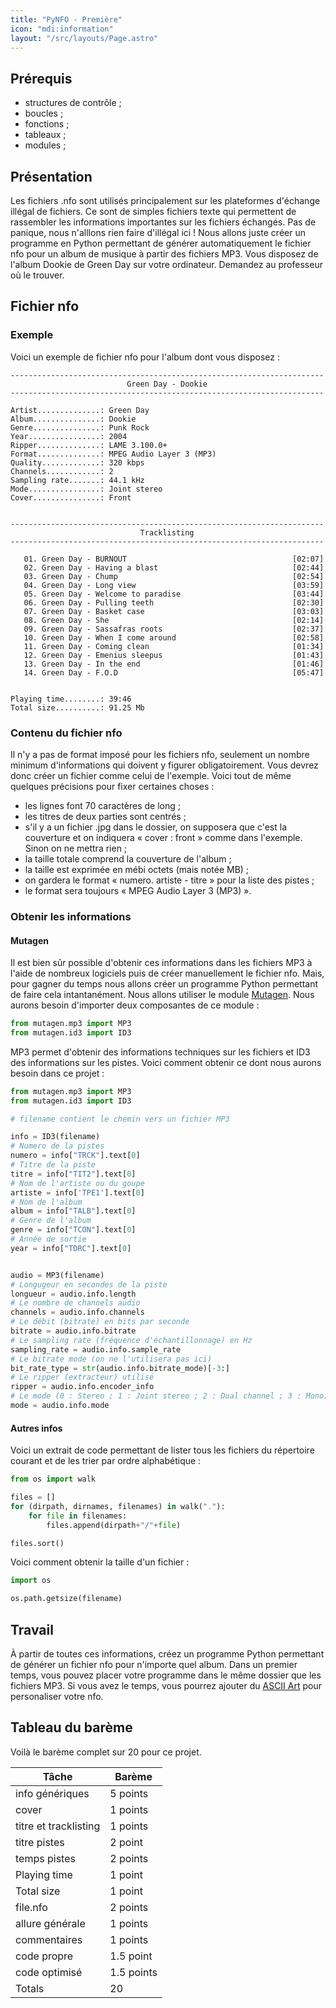 ```yaml
---
title: "PyNFO - Première"
icon: "mdi:information"
layout: "/src/layouts/Page.astro"
---
```


## Prérequis

  * structures de contrôle ;
  * boucles ;
  * fonctions ;
  * tableaux ;
  * modules ;

## Présentation

Les fichiers .nfo sont utilisés principalement sur les plateformes d'échange
illégal de fichiers. Ce sont de simples fichiers texte qui permettent de
rassembler les informations importantes sur les fichiers échangés. Pas de
panique, nous n'alllons rien faire d'illégal ici ! Nous allons juste créer un
programme en Python permettant de générer automatiquement le fichier nfo pour
un album de musique à partir des fichiers MP3. Vous disposez de l'album Dookie
de Green Day sur votre ordinateur. Demandez au professeur où le trouver.

## Fichier nfo

### Exemple

Voici un exemple de fichier nfo pour l'album dont vous disposez :

```
----------------------------------------------------------------------
                          Green Day - Dookie
----------------------------------------------------------------------

Artist..............: Green Day
Album...............: Dookie
Genre...............: Punk Rock
Year................: 2004
Ripper..............: LAME 3.100.0+
Format..............: MPEG Audio Layer 3 (MP3)
Quality.............: 320 kbps
Channels............: 2
Sampling rate.......: 44.1 kHz
Mode................: Joint stereo
Cover...............: Front


----------------------------------------------------------------------
                             Tracklisting
----------------------------------------------------------------------

   01. Green Day - BURNOUT                                     [02:07]
   02. Green Day - Having a blast                              [02:44]
   03. Green Day - Chump                                       [02:54]
   04. Green Day - Long view                                   [03:59]
   05. Green Day - Welcome to paradise                         [03:44]
   06. Green Day - Pulling teeth                               [02:30]
   07. Green Day - Basket case                                 [03:03]
   08. Green Day - She                                         [02:14]
   09. Green Day - Sassafras roots                             [02:37]
   10. Green Day - When I come around                          [02:58]
   11. Green Day - Coming clean                                [01:34]
   12. Green Day - Emenius sleepus                             [01:43]
   13. Green Day - In the end                                  [01:46]
   14. Green Day - F.O.D                                       [05:47]


Playing time........: 39:46
Total size..........: 91.25 Mb
```

### Contenu du fichier nfo

Il n'y a pas de format imposé pour les fichiers nfo, seulement un nombre
minimum d'informations qui doivent y figurer obligatoirement. Vous devrez donc
créer un fichier comme celui de l'exemple. Voici tout de même quelques
précisions pour fixer certaines choses :

  * les lignes font 70 caractères de long ;
  * les titres de deux parties sont centrés ;
  * s'il y a un fichier .jpg dans le dossier, on supposera que c'est la couverture et on indiquera « cover : front » comme dans l'exemple. Sinon on ne mettra rien ;
  * la taille totale comprend la couverture de l'album ;
  * la taille est exprimée en mébi octets (mais notée MB) ;
  * on gardera le format « numero. artiste - titre » pour la liste des pistes ;
  * le format sera toujours « MPEG Audio Layer 3 (MP3) ».

### Obtenir les informations

#### Mutagen

Il est bien sûr possible d'obtenir ces informations dans les fichiers MP3 à
l'aide de nombreux logiciels puis de créer manuellement le fichier nfo. Mais,
pour gagner du temps nous allons créer un programme Python permettant de faire
cela intantanément. Nous allons utiliser le module
[Mutagen](https://mutagen.readthedocs.io/en/latest/). Nous aurons besoin
d'importer deux composantes de ce module :

```python
from mutagen.mp3 import MP3
from mutagen.id3 import ID3
```

MP3 permet d'obtenir des informations techniques sur les fichiers et ID3 des
informations sur les pistes. Voici comment obtenir ce dont nous aurons besoin
dans ce projet :

```python
from mutagen.mp3 import MP3
from mutagen.id3 import ID3

# filename contient le chemin vers un fichier MP3

info = ID3(filename)
# Numero de la pistes
numero = info["TRCK"].text[0]
# Titre de la piste
titre = info["TIT2"].text[0]
# Nom de l'artiste ou du goupe
artiste = info['TPE1'].text[0]
# Nom de l'album
album = info["TALB"].text[0]
# Genre de l'album
genre = info["TCON"].text[0]
# Année de sortie
year = info["TDRC"].text[0]


audio = MP3(filename)
# Longugeur en secondes de la piste
longueur = audio.info.length
# Le nombre de channels audio
channels = audio.info.channels
# Le débit (bitrate) en bits par seconde
bitrate = audio.info.bitrate
# Le sampling rate (fréquence d'échantillonnage) en Hz
sampling_rate = audio.info.sample_rate
# Le bitrate mode (on ne l'utilisera pas ici)
bit_rate_type = str(audio.info.bitrate_mode)[-3:]
# Le ripper (extracteur) utilisé
ripper = audio.info.encoder_info
# Le mode (0 : Stereo ; 1 : Joint stereo ; 2 : Dual channel ; 3 : Mono)
mode = audio.info.mode
```

#### Autres infos

Voici un extrait de code permettant de lister tous les fichiers du répertoire
courant et de les trier par ordre alphabétique :

```python
from os import walk

files = []
for (dirpath, dirnames, filenames) in walk("."):
    for file in filenames:
        files.append(dirpath+"/"+file)

files.sort()
```

Voici comment obtenir la taille d'un fichier :

```python
import os

os.path.getsize(filename)
```

## Travail

À partir de toutes ces informations, créez un programme Python permettant de
générer un fichier nfo pour n'importe quel album. Dans un premier temps, vous
pouvez placer votre programme dans le même dossier que les fichiers MP3. Si
vous avez le temps, vous pourrez ajouter du [ASCII
Art](https://fr.wikipedia.org/wiki/Art_ASCII) pour personaliser votre nfo.

## Tableau du barème

Voilà le barème complet sur 20 pour ce projet.

Tâche | Barème  
---|---  
info génériques | 5 points  
cover | 1 points  
titre et tracklisting | 1 points  
titre pistes | 2 point  
temps pistes | 2 points  
Playing time | 1 point  
Total size | 1 point  
file.nfo | 2 points  
allure générale | 1 points  
commentaires | 1 points  
code propre | 1.5 point  
code optimisé | 1.5 points  
Totals | 20  
